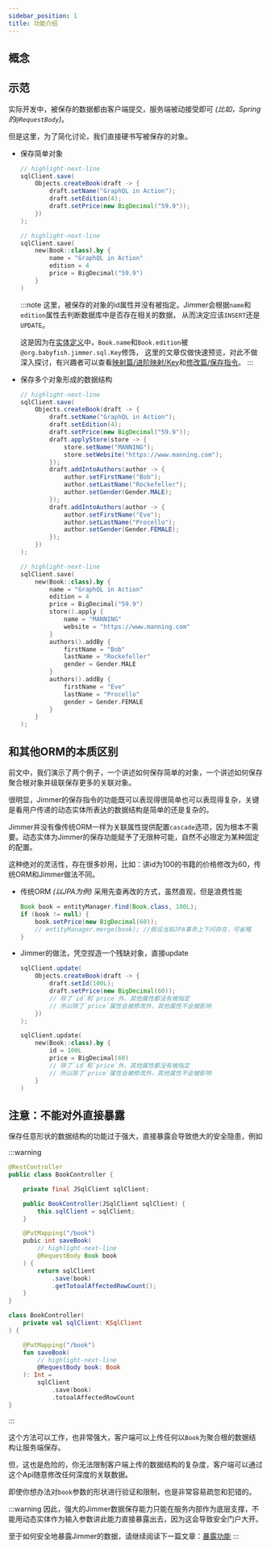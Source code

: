 ```yaml
---
sidebar_position: 1  
title: 功能介绍
---
```



## 概念

<SaveCommandPanel/>

## 示范

实际开发中，被保存的数据都由客户端提交，服务端被动接受即可 *(比如，Spring的`@RequestBody`)*。

但是这里，为了简化讨论，我们直接硬书写被保存的对象。

-   保存简单对象

    <Tabs groupId="language">
    <TabItem value="java" label="Java">

    ```java
    // highlight-next-line
    sqlClient.save(
        Objects.createBook(draft -> {
            draft.setName("GraphQL in Action");
            draft.setEdition(4);
            draft.setPrice(new BigDecimal("59.9"));
        })
    );
    ```

    </TabItem>
    <TabItem value="kotlin" label="Kotlin">

    ```kotlin
    // highlight-next-line
    sqlClient.save(
        new(Book::class).by {
            name = "GraphQL in Action"
            edition = 4
            price = BigDecimal("59.9")
        }
    )
    ```

    </TabItem>
    </Tabs>

    :::note
    这里，被保存的对象的id属性并没有被指定。Jimmer会根据`name`和`edition`属性去判断数据库中是否存在相关的数据，
    从而决定应该`INSERT`还是`UPDATE`。

    这是因为在[实体定义](../precondition#book)中，`Book.name`和`Book.edition`被`@org.babyfish.jimmer.sql.Key`修饰，
    这里的文章仅做快速预览，对此不做深入探讨，有兴趣者可以查看[映射篇/进阶映射/Key](../../mapping/advanced/key)和[修改篇/保存指令](../../mutation/save-command)。
    :::

-   保存多个对象形成的数据结构

    <Tabs groupId="language">
    <TabItem value="java" label="Java">

    ```java
    // highlight-next-line
    sqlClient.save(
        Objects.createBook(draft -> {
            draft.setName("GraphQL in Action");
            draft.setEdition(4);
            draft.setPrice(new BigDecimal("59.9"));
            draft.applyStore(store -> {
                store.setName("MANNING");
                store.setWebsite("https://www.manning.com");
            });
            draft.addIntoAuthors(author -> {
                author.setFirstName("Bob");
                author.setLastName("Rockefeller");
                author.setGender(Gender.MALE);
            });
            draft.addIntoAuthors(author -> {
                author.setFirstName("Eve");
                author.setLastName("Procello");
                author.setGender(Gender.FEMALE);
            });
        })
    );
    ```

    </TabItem>
    <TabItem value="kotlin" label="Kotlin">

    ```kotlin
    // highlight-next-line
    sqlClient.save(
        new(Book::class).by {
            name = "GraphQL in Action"
            edition = 4
            price = BigDecimal("59.9")
            store().apply {
                name = "MANNING"
                website = "https://www.manning.com"
            }
            authors().addBy {
                firstName = "Bob"
                lastName = "Rockefeller"
                gender = Gender.MALE
            }
            authors().addBy {
                firstName = "Eve"
                lastName = "Procello"
                gender = Gender.FEMALE
            }
        }
    );
    ```

    </TabItem>
    </Tabs>

## 和其他ORM的本质区别

前文中，我们演示了两个例子，一个讲述如何保存简单的对象，一个讲述如何保存聚合根对象并级联保存更多的关联对象。

很明显，Jimmer的保存指令的功能既可以表现得很简单也可以表现得复杂，关键是看用户传递的动态实体所表达的数据结构是简单的还是复杂的。

Jimmer并没有像传统ORM一样为关联属性提供配置`cascade`选项，因为根本不需要。动态实体为Jimmer的保存功能赋予了无限种可能，自然不必限定为某种固定的配置。

这种绝对的灵活性，存在很多妙用，比如：讲id为100的书籍的价格修改为60，传统ORM和Jimmer做法不同。

-   传统ORM *(以JPA为例)* 采用先查再改的方式，虽然直观，但是浪费性能

    ```java
    Book book = entityManager.find(Book.class, 100L);
    if (book != null) {
        book.setPrice(new BigDecimal(60));
        // entityManager.merge(book); //假设当前JPA事务上下问存在，可省略
    }
    ```

-   Jimmer的做法，凭空捏造一个残缺对象，直接update

    <Tabs groupId="language">
    <TabItem value="java" label="Java">

    ```java
    sqlClient.update(
        Objects.createBook(draft -> {
            draft.setId(100L);
            draft.setPrice(new BigDecimal(60));
            // 除了`id`和`price`外，其他属性都没有被指定
            // 所以除了`price`属性会被修改外，其他属性不会被影响
        })
    );
    ```

    </TabItem>
    <TabItem value="kotlin" label="Kotlin">

    ```kotlin
    sqlClient.update(
        new(Book::class).by {
            id = 100L
            price = BigDecimal(60)
            // 除了`id`和`price`外，其他属性都没有被指定
            // 所以除了`price`属性会被修改外，其他属性不会被影响
        }
    )
    ```

    </TabItem>
    </Tabs>

## 注意：不能对外直接暴露

保存任意形状的数据结构的功能过于强大，直接暴露会导致绝大的安全隐患，例如

:::warning
<Tabs groupId="language">
<TabItem value="java" label="Java">

```java title="BookController.java"
@RestController
public class BookController {

    private final JSqlClient sqlClient;

    public BookController(JSqlClient sqlClient) {
        this.sqlClient = sqlClient;
    } 

    @PutMapping("/book")
    pubic int saveBook(
        // highlight-next-line
        @RequestBody Book book
    ) {
        return sqlClient
            .save(book)
            .getTotoalAffectedRowCount();
    }
}
```

</TabItem>
<TabItem value="kotlin" label="Kotlin">

```kotlin title="BookController.java"
class BookController(
    private val sqlClient: KSqlClient
) {

    @PutMapping("/book")
    fun saveBook(
        // highlight-next-line
        @RequestBody book: Book
    ): Int =
        sqlClient
            .save(book)
            .totoalAffectedRowCount
}
```

</TabItem>
</Tabs>
:::

这个方法可以工作，也非常强大，客户端可以上传任何以`Book`为聚合根的数据结构让服务端保存。

但，这也是危险的，你无法限制客户端上传的数据结构的复杂度，客户端可以通过这个Api随意修改任何深度的关联数据。

即使你想办法对`book`参数的形状进行验证和限制，也是非常容易疏忽和犯错的。

:::warning
因此，强大的Jimmer数据保存能力只能在服务内部作为底层支撑，不能用动态实体作为输入参数讲此能力直接暴露出去，因为这会导致安全门户大开。

至于如何安全地暴露Jimmer的数据，请继续阅读下一篇文章：[暴露功能](./export)
:::
